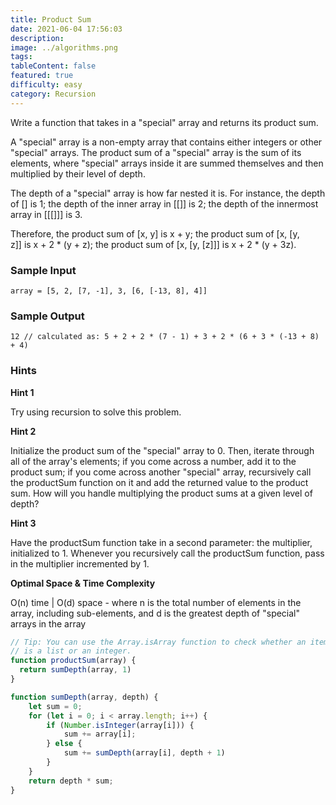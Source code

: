 ```yaml
---
title: Product Sum
date: 2021-06-04 17:56:03
description:
image: ../algorithms.png
tags:
tableContent: false
featured: true
difficulty: easy
category: Recursion
---
```


Write a function that takes in a "special" array and returns its product sum.

A "special" array is a non-empty array that contains either integers or other "special" arrays. The product sum of a "special" array is the sum of its elements, where "special" arrays inside it are summed themselves and then multiplied by their level of depth.

The depth of a "special" array is how far nested it is. For instance, the depth of [] is 1; the depth of the inner array in [[]] is 2; the depth of the innermost array in [[[]]] is 3.

Therefore, the product sum of [x, y] is x + y; the product sum of [x, [y, z]] is x + 2 * (y + z); the product sum of [x, [y, [z]]] is x + 2 * (y + 3z).

### Sample Input

```
array = [5, 2, [7, -1], 3, [6, [-13, 8], 4]]

```

### Sample Output

```
12 // calculated as: 5 + 2 + 2 * (7 - 1) + 3 + 2 * (6 + 3 * (-13 + 8) + 4)

```

### Hints

**Hint 1**

Try using recursion to solve this problem.

**Hint 2**

Initialize the product sum of the "special" array to 0. Then, iterate through all of the array's elements; if you come across a number, add it to the product sum; if you come across another "special" array, recursively call the productSum function on it and add the returned value to the product sum. How will you handle multiplying the product sums at a given level of depth?

**Hint 3**

Have the productSum function take in a second parameter: the multiplier, initialized to 1. Whenever you recursively call the productSum function, pass in the multiplier incremented by 1.

**Optimal Space & Time Complexity**

O(n) time | O(d) space - where n is the total number of elements in the array, including sub-elements, and d is the greatest depth of "special" arrays in the array

```js
// Tip: You can use the Array.isArray function to check whether an item
// is a list or an integer.
function productSum(array) {
  return sumDepth(array, 1)
}

function sumDepth(array, depth) {
	let sum = 0;
	for (let i = 0; i < array.length; i++) {
		if (Number.isInteger(array[i])) {
			sum += array[i];
		} else {
			sum += sumDepth(array[i], depth + 1)
		}
	}
	return depth * sum;
}
```
